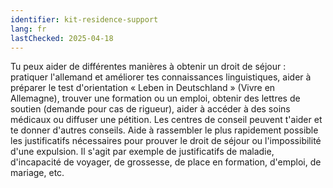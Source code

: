 ```yaml
---
identifier: kit-residence-support
lang: fr
lastChecked: 2025-04-18
---
```


Tu peux aider de différentes manières à obtenir un droit de séjour : pratiquer l'allemand et améliorer tes connaissances linguistiques, aider à préparer le test d'orientation « Leben in Deutschland » (Vivre en Allemagne), trouver une formation ou un emploi, obtenir des lettres de soutien (demande pour cas de rigueur), aider à accéder à des soins médicaux ou diffuser une pétition. Les centres de conseil peuvent t'aider et te donner d'autres conseils. Aide à rassembler le plus rapidement possible les justificatifs nécessaires pour prouver le droit de séjour ou l'impossibilité d'une expulsion. Il s'agit par exemple de justificatifs de maladie, d'incapacité de voyager, de grossesse, de place en formation, d'emploi, de mariage, etc.
